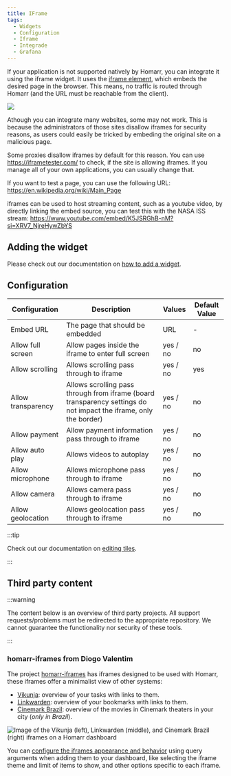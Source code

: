 ```yaml
---
title: IFrame
tags:
  - Widgets
  - Configuration
  - Iframe
  - Integrade
  - Grafana
---
```



If your application is not supported natively by Homarr, you can integrate it using the iframe widget.
It uses the [iframe element](https://developer.mozilla.org/en-US/docs/Web/HTML/Element/iframe),
which embeds the desired page in the browser.
This means, no traffic is routed through Homarr (and the URL must be reachable from the client).

![](./img/screenshot.webp)

Athough you can integrate many websites, some may not work.
This is because the administrators of those sites disallow iframes
for security reasons, as users could easily be tricked
by embeding the original site on a malicious page.

Some proxies disallow iframes by default for this reason.
You can use https://iframetester.com/ to check, if the site is allowing iframes.
If you manage all of your own applications, you can usually change that.

If you want to test a page, you can use the following URL:
https://en.wikipedia.org/wiki/Main_Page

iframes can be used to host streaming content, such as a youtube video, by directly linking the embed source, you can test this with the NASA ISS stream:
https://www.youtube.com/embed/K5JSRGhB-nM?si=XRV7_NjreHywZbYS

## Adding the widget
Please check out our documentation on [how to add a widget](/docs/getting-started/after-the-installation#embed-integration-data-using-widgets).

## Configuration

| Configuration      | Description                                                                                                       | Values   | Default Value |
| ------------------ | ----------------------------------------------------------------------------------------------------------------- | -------- | ------------- |
| Embed URL          | The page that should be embedded                                                                                  | URL      | -             |
| Allow full screen  | Allow pages inside the iframe to enter full screen                                                                | yes / no | no            |
| Allow scrolling    | Allows scrolling pass through to iframe                                                                           | yes / no | yes           |
| Allow transparency | Allows scrolling pass through from iframe (board transparency settings do not impact the iframe, only the border) | yes / no | no            |
| Allow payment      | Allow payment information pass through to iframe                                                                  | yes / no | no            |
| Allow auto play    | Allows videos to autoplay                                                                                         | yes / no | no            |
| Allow microphone   | Allows microphone pass through to iframe                                                                          | yes / no | no            |
| Allow camera       | Allows camera pass through to iframe                                                                              | yes / no | no            |
| Allow geolocation  | Allows geolocation pass through to iframe                                                                         | yes / no | no            |

:::tip

Check out our documentation on [editing tiles](/docs/getting-started/after-the-installation#arrange-and-organize-your-board).

:::

## Third party content
:::warning

The content below is an overview of third party projects. All support requests/problems must be redirected to the appropriate repository.
We cannot guarantee the functionality nor security of these tools.

:::

### homarr-iframes from Diogo Valentim
The project [homarr-iframes](https://github.com/diogovalentte/homarr-iframes) has iframes designed to be used with Homarr, these iframes offer a minimalist view of other systems:

- [Vikunja](https://github.com/go-vikunja/vikunja): overview of your tasks with links to them.
- [Linkwarden](https://github.com/linkwarden/linkwarden): overview of your bookmarks with links to them.
- [Cinemark Brazil](https://www.cinemark.com.br): overview of the movies in Cinemark theaters in your city (*only in Brazil*).

![Image of the Vikunja (left), Linkwarden (middle), and Cinemark Brazil (right) iframes on a Homarr dashboard](./img/homarr-iframes-example.webp "Image of the Vikunja (left), Linkwarden (middle), and Cinemark Brazil (right) iframes on a Homarr dashboard")

You can [configure the iframes appearance and behavior](https://github.com/diogovalentte/homarr-iframes?tab=readme-ov-file#adding-to-homarr) using query arguments when adding them to your dashboard, like selecting the iframe theme and limit of items to show, and other options specific to each iframe.
